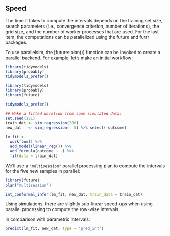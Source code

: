 ## Speed

The time it takes to compute the intervals depends on the training set size, search parameters (i.e., convergence criterion, number of iterations), the grid size, and the number of worker processes that are used. For the last item, the computations can be parallelized using the future and furrr packages.

To use parallelsim, the [future::plan()] function can be invoked to create a parallel backend. For example, let's make an initial workflow: 

```r
library(tidymodels)
library(probably)
tidymodels_prefer()
```
```r
library(tidymodels)
library(probably)
library(future)

tidymodels_prefer()

## Make a fitted workflow from some simulated data:
set.seed(121)
train_dat <- sim_regression(200)
new_dat   <- sim_regression(  5) %>% select(-outcome)

lm_fit <- 
  workflow() %>% 
  add_model(linear_reg()) %>% 
  add_formula(outcome ~ .) %>% 
  fit(data = train_dat)
```

We'll use a `"multisession"` parallel processing plan to compute the intervals for the five new samples in parallel: 

```r
library(future)
plan("multisession")

int_conformal_infer(lm_fit, new_dat, train_data = train_dat)
```

Using simulations, there are slightly sub-linear speed-ups when using parallel processing to compute the row-wise intervals. 

In comparison with parametric intervals: 

```r
predict(lm_fit, new_dat, type = "pred_int")
```
